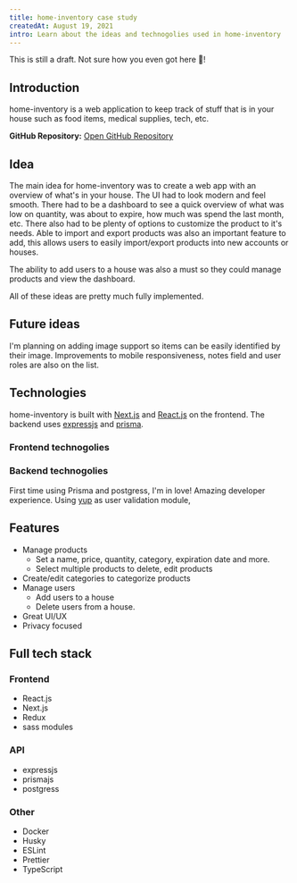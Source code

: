 ```yaml
---
title: home-inventory case study
createdAt: August 19, 2021
intro: Learn about the ideas and technogolies used in home-inventory
---
```


<Alert type="warn">This is still a draft. Not sure how you even got here 🤔!</Alert>

## Introduction

home-inventory is a web application to keep track of stuff that is in your house such as food items, medical supplies, tech, etc.

**GitHub Repository:** [Open GitHub Repository](https://github.com/dev-caspertheghost/home-inventory)

## Idea

The main idea for home-inventory was to create a web app with an overview of what's in your house.
The UI had to look modern and feel smooth. There had to be a dashboard to see a quick overview of what was low on quantity,
was about to expire, how much was spend the last month, etc.
There also had to be plenty of options to customize the product to it's needs.
Able to import and export products was also an important feature to add, this allows users to easily import/export products into new accounts or houses.

The ability to add users to a house was also a must so they could manage products and view the dashboard.

All of these ideas are pretty much fully implemented.

## Future ideas

I'm planning on adding image support so items can be easily identified by their image.
Improvements to mobile responsiveness, notes field and user roles are also on the list.

## Technologies

home-inventory is built with [Next.js](https://nextjs.org) and [React.js](https://reactjs.org) on the frontend. The backend uses [expressjs](https://expressjs.com) and [prisma](https://prisma.io).

### Frontend technogolies

### Backend technogolies

First time using Prisma and postgress, I'm in love! Amazing developer experience.
Using [yup](https://npm.im/yup) as user validation module,

## Features

- Manage products
  - Set a name, price, quantity, category, expiration date and more.
  - Select multiple products to delete, edit products
- Create/edit categories to categorize products
- Manage users
  - Add users to a house
  - Delete users from a house.
- Great UI/UX
- Privacy focused

## Full tech stack

### Frontend

- React.js
- Next.js
- Redux
- sass modules

### API

- expressjs
- prismajs
- postgress

### Other

- Docker
- Husky
- ESLint
- Prettier
- TypeScript
